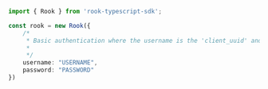 ```typescript index.ts
import { Rook } from 'rook-typescript-sdk';

const rook = new Rook({
    /*
     * Basic authentication where the username is the 'client_uuid' and the password is the client's secret.
     * 
     */
    username: "USERNAME",
    password: "PASSWORD"
})
```